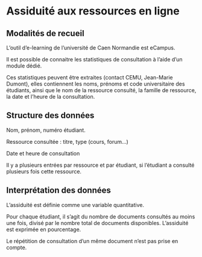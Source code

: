 # Assiduité aux ressources en ligne {#online}

## Modalités de recueil

L'outil d'e-learning de l'université de Caen Normandie est eCampus.

Il est possible de connaitre les statistiques de consultation à l'aide d'un module
dédié.

Ces statistiques peuvent être extraites (contact CEMU, Jean-Marie Dumont),
elles contiennent les noms, prénoms et code universitaire des étudiants,
ainsi que le nom de la ressource consulté, la famille de ressource, 
la date et l'heure de la consultation.

## Structure des données

Nom, prénom, numéro étudiant.

Ressource consultée : titre, type (cours, forum...)

Date et heure de consultation

Il y a plusieurs entrées par ressource et par étudiant, si l'étudiant a consulté
plusieurs fois cette ressource.

## Interprétation des données

L'assiduité est définie comme une variable quantitative.

Pour chaque étudiant, il s'agit du nombre
de documents consultés au moins une fois, divisé par le nombre total de documents
disponibles. L'assiduité est exprimée en pourcentage.

Le répétition de consultation d'un même document n'est pas prise en compte.
